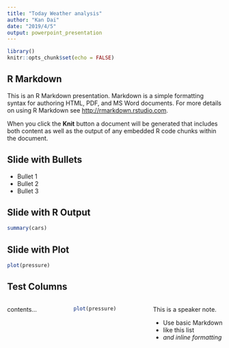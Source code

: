 ```yaml
---
title: "Today Weather analysis"
author: "Kan Dai"
date: "2019/4/5"
output: powerpoint_presentation
---
```


```r
library()
knitr::opts_chunk$set(echo = FALSE)
```

## R Markdown

This is an R Markdown presentation. Markdown is a simple formatting syntax for authoring HTML, PDF, and MS Word documents. For more details on using R Markdown see <http://rmarkdown.rstudio.com>.  

When you click the **Knit** button a document will be generated that includes both content as well as the output of any embedded R code chunks within the document.

## Slide with Bullets

- Bullet 1
- Bullet 2
- Bullet 3

## Slide with R Output

```r
summary(cars)
```

## Slide with Plot

```r
plot(pressure)
```

## Test Columns

::: {.columns}
::: {.column}
contents...
:::
::: {.column}
```r
plot(pressure)
```
:::
::: notes
This is a speaker note.

- Use basic Markdown
- like this list
- *and inline formatting*
:::
::::::::::::::

